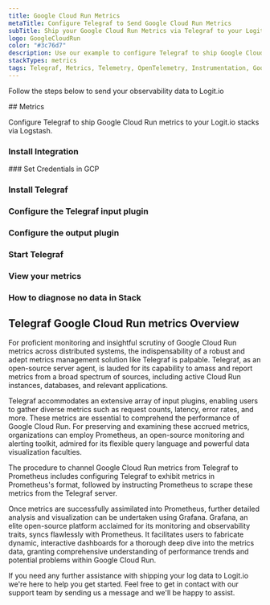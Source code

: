 ```yaml
---
title: Google Cloud Run Metrics
metaTitle: Configure Telegraf to Send Google Cloud Run Metrics
subTitle: Ship your Google Cloud Run Metrics via Telegraf to your Logit.io Stack
logo: GoogleCloudRun
color: "#3c76d7"
description: Use our example to configure Telegraf to ship Google Cloud Run metrics to Logit.io. Configure Telegraf to send Google Cloud Run metrics to Logstash or Elastic.
stackTypes: metrics
tags: Telegraf, Metrics, Telemetry, OpenTelemetry, Instrumentation, Google Cloud Run, Containerization, Containers
---
```


Follow the steps below to send your observability data to Logit.io

<Steps>
  ## Metrics

  Configure Telegraf to ship Google Cloud Run metrics to your Logit.io stacks via Logstash.
  
  ### Install Integration
  <InstallIntegration/>
  ### Set Credentials in GCP

  <SetGCPCredentials intro="Google Cloud Run emerges as a unique collection of services nested within Google Cloud. It's specifically devised for the development, deployment, and management of containers, stimulating secure and efficient communication among diverse software units within a cloud-oriented ecosystem."/>
  
  ### Install Telegraf

  <InstallTelegraf />

  ### Configure the Telegraf input plugin

  <TelegrafStackDriverInput metric_type="run.googleapis.com"/>

  ### Configure the output plugin

  <TelegrafOutputPlugin />

  ### Start Telegraf

  <StartTelegraf />

  ### View your metrics
  <LaunchStack stackType="metrics" source="Google_Cloud_Run_Metrics_via_Telegraf" utmMedium="metrics" utmCampaign="telegraf-GoogleCloudRun-metrics" />

  ### How to diagnose no data in Stack

  <DiagnoseNoData />
</Steps>

## Telegraf Google Cloud Run metrics Overview

For proficient monitoring and insightful scrutiny of Google Cloud Run metrics across distributed systems, 
the indispensability of a robust and adept metrics management solution like Telegraf is palpable. 
Telegraf, as an open-source server agent, is lauded for its capability to amass and report metrics from 
a broad spectrum of sources, including active Cloud Run instances, databases, and relevant applications.

Telegraf accommodates an extensive array of input plugins, enabling users to gather diverse metrics such 
as request counts, latency, error rates, and more. These metrics are essential to comprehend the 
performance of Google Cloud Run. For preserving and examining these accrued metrics, organizations 
can employ Prometheus, an open-source monitoring and alerting toolkit, admired for its flexible 
query language and powerful data visualization faculties.

The procedure to channel Google Cloud Run metrics from Telegraf to Prometheus includes configuring 
Telegraf to exhibit metrics in Prometheus's format, followed by instructing Prometheus to scrape 
these metrics from the Telegraf server.

Once metrics are successfully assimilated into Prometheus, further detailed analysis and visualization 
can be undertaken using Grafana. Grafana, an elite open-source platform acclaimed for its monitoring 
and observability traits, syncs flawlessly with Prometheus. It facilitates users to fabricate dynamic, 
interactive dashboards for a thorough deep dive into the metrics data, granting comprehensive 
understanding of performance trends and potential problems within Google Cloud Run.

If you need any further assistance with shipping your log data to Logit.io we're here to help you 
get started. Feel free to get in contact with our support team by 
sending us a message <IntercomButton text="via live chat" /> and we'll be happy to assist.
